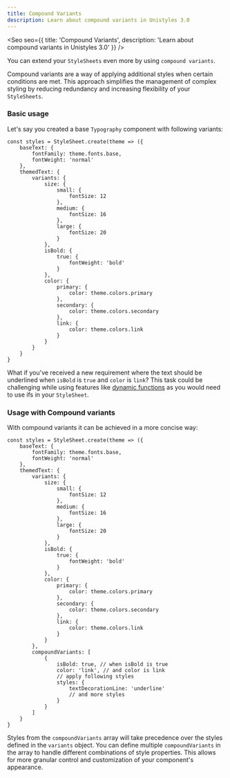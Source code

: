 ```yaml
---
title: Compound Variants
description: Learn about compound variants in Unistyles 3.0
---
```



<Seo
    seo={{
        title: 'Compound Variants',
        description: 'Learn about compound variants in Unistyles 3.0'
    }}
/>

You can extend your `StyleSheets` even more by using `compound variants`.

Compound variants are a way of applying additional styles when certain conditions are met.
This approach simplifies the management of complex styling by reducing redundancy and increasing flexibility of your `StyleSheets`.

### Basic usage

Let's say you created a base `Typography` component with following variants:

```tsx /variants/
const styles = StyleSheet.create(theme => ({
    baseText: {
        fontFamily: theme.fonts.base,
        fontWeight: 'normal'
    },
    themedText: {
        variants: {
            size: {
                small: {
                    fontSize: 12
                },
                medium: {
                    fontSize: 16
                },
                large: {
                    fontSize: 20
                }
            },
            isBold: {
                true: {
                    fontWeight: 'bold'
                }
            },
            color: {
                primary: {
                    color: theme.colors.primary
                },
                secondary: {
                    color: theme.colors.secondary
                },
                link: {
                    color: theme.colors.link
                }
            }
        }
    }
}
```

What if you've received a new requirement where the text should be underlined when `isBold` is `true` and `color` is `link`?
This task could be challenging while using features like [dynamic functions](/v3/references/dynamic-functions/) as you would need to use ifs in your `StyleSheet`.

### Usage with Compound variants

With compound variants it can be achieved in a more concise way:

```tsx /compoundVariants/
const styles = StyleSheet.create(theme => ({
    baseText: {
        fontFamily: theme.fonts.base,
        fontWeight: 'normal'
    },
    themedText: {
        variants: {
            size: {
                small: {
                    fontSize: 12
                },
                medium: {
                    fontSize: 16
                },
                large: {
                    fontSize: 20
                }
            },
            isBold: {
                true: {
                    fontWeight: 'bold'
                }
            },
            color: {
                primary: {
                    color: theme.colors.primary
                },
                secondary: {
                    color: theme.colors.secondary
                },
                link: {
                    color: theme.colors.link
                }
            }
        },
        compoundVariants: [
            {
                isBold: true, // when isBold is true
                color: 'link', // and color is link
                // apply following styles
                styles: {
                    textDecorationLine: 'underline'
                    // and more styles
                }
            }
        ]
    }
}
```

Styles from the `compoundVariants` array will take precedence over the styles defined in the `variants` object.
You can define multiple `compoundVariants` in the array to handle different combinations of style properties. This allows for more granular control and customization of your component's appearance.
